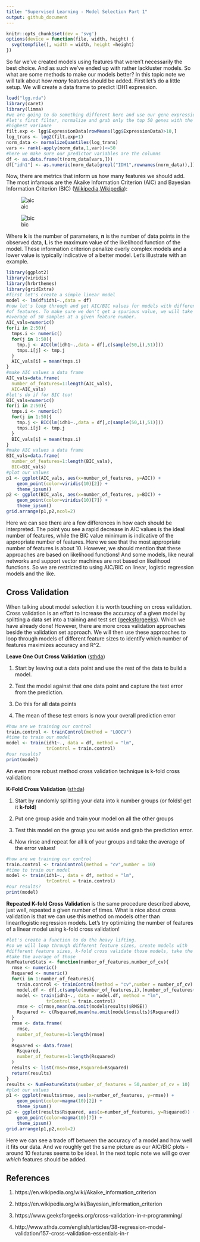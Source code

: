 ---
title: "Supervised Learning - Model Selection Part 1"
output: github_document
---

```{r setup, include=FALSE}
knitr::opts_chunk$set(dev = 'svg')
options(device = function(file, width, height) {
  svg(tempfile(), width = width, height =height)
})
```

So far we've created models using features that weren't necessarily the best choice. And as such we've ended up with rather lackluster models. So what are some methods to make our models better? In this topic note we will talk about how *many* features should be added. First let's do a little setup. We will create a data frame to predict IDH1 expression.

```{r df,warning=FALSE,message=FALSE}
load("lgg.rda")
library(caret)
library(limma)
#we are going to do something different here and use our gene expression data
#let's first filter, normalize and grab only the top 50 genes with the
#highest variance
filt.exp <- lgg$ExpressionData[rowMeans(lgg$ExpressionData)>10,]
log_trans <- log2(filt.exp+1)
norm_data <- normalizeQuantiles(log_trans)
vars <- rank(-apply(norm_data,1,var))<=50
#here we make sure our predictor variables are the columns
df <- as.data.frame(t(norm_data[vars,]))
df["idh1"] <- as.numeric(norm_data[grepl("IDH1",rownames(norm_data)),])
```

Now, there are metrics that inform us how many features we should add. The most infamous are the Akaike Information Criterion (AIC) and
Bayesian Information Criterion (BIC) ([Wikipedia][1],[Wikipedia][2]):

![aic](images/aic.PNG)

![bic](images/bic.PNG)

Where **k** is the number of parameters, **n** is the number of data points in the observed data, **L** is the maximum value of the likelihood function of the model. These information criterion penalize overly complex models and a lower value is typically indicative of a better model. Let's illustrate with an example.

```{r aic.bic, warning=FALSE, message=FALSE,fig.width=10,fig.height=6}
library(ggplot2)
library(viridis)
library(hrbrthemes)
library(gridExtra)
#first let's create a simple linear model
model <- lm(df$idh1~.,data = df)
#now let's loop through and get AIC/BIC values for models with different numbers
#of features. To make sure we don't get a spurious value, we will take the
#average of 50 samples at a given feature number.
AIC_vals=numeric()
for(i in 2:50){
  tmps.i <- numeric()
  for(j in 1:50){
    tmp.j <- AIC(lm(idh1~.,data = df[,c(sample(50,i),51)]))
    tmps.i[j] <- tmp.j
  }
  AIC_vals[i] = mean(tmps.i)
}
#make AIC values a data frame
AIC_vals=data.frame(
  number_of_features=1:length(AIC_vals),
  AIC=AIC_vals)
#let's do if for BIC too!
BIC_vals=numeric()
for(i in 2:50){
  tmps.i <- numeric()
  for(j in 1:50){
    tmp.j <- BIC(lm(idh1~.,data = df[,c(sample(50,i),51)]))
    tmps.i[j] <- tmp.j
  }
  BIC_vals[i] = mean(tmps.i)
}
#make AIC values a data frame
BIC_vals=data.frame(
  number_of_features=1:length(BIC_vals),
  BIC=BIC_vals)
#plot our values
p1 <- ggplot(AIC_vals, aes(x=number_of_features, y=AIC)) + 
    geom_point(color=viridis(10)[2]) +
    theme_ipsum()
p2 <- ggplot(BIC_vals, aes(x=number_of_features, y=BIC)) + 
    geom_point(color=viridis(10)[7]) +
    theme_ipsum()
grid.arrange(p1,p2,ncol=2)

```

Here we can see there are a few differences in how each should be interpreted. The point you see a rapid decrease in AIC values is the ideal number of features, while the BIC value minimum is indicative of the appropriate number of features. Here we see that the most appropriate number of features is about 10. However, we should mention that these approaches are based on likelihood functions! And some models, like neural networks and support vector machines are not based on likelihood functions. So we are restricted to using AIC/BIC on linear, logistic regression models and the like.

## Cross Validation

When talking about model selection it is worth touching on cross validation. Cross validation is an effort to increase the accuracy of a given model by splitting a data set into a training and test set ([geeksforgeeks][3]). Which we have already done! However, there are more cross validation approaches beside the validation set approach. We will then use these approaches to loop through models of different feature sizes to identify which number of features maximizes accuracy and R^2.

**Leave One Out Cross Validation** ([sthda][4])

1. Start by leaving out a data point and use the rest of the data to build a model.

2. Test the model against that one data point and capture the test error from the prediction.

3. Do this for all data points

4. The mean of these test errors is now your overall prediction error

```{r loocv, warning=FALSE,message=FALSE}
#how are we training our control
train.control <- trainControl(method = "LOOCV")
#time to train our model
model <- train(idh1~., data = df, method = "lm",
               trControl = train.control)
#our results?
print(model)
```

An even more robust method cross validation technique is k-fold cross validation:

**K-Fold Cross Validation** ([sthda][4])

1. Start by randomly splitting your data into k number groups (or folds! get it **k-fold**)

2. Put one group aside and train your model on all the other groups

3. Test this model on the group you set aside and grab the prediction error.

4. Now rinse and repeat for all k of your groups and take the average of the error values!

```{r k_fold, warning=FALSE,message=FALSE}
#how are we training our control
train.control <- trainControl(method = "cv",number = 10)
#time to train our model
model <- train(idh1~., data = df, method = "lm",
               trControl = train.control)
#our results?
print(model)
```

**Repeated K-fold Cross Validation** is the same procedure described above, just well, repeated a given number of times. What is nice about cross validation is that we can use this method on models other than linear/logistic regression models. Let's try optimizing the number of features of a linear model using k-fold cross validation!

```{r nn_cv,warning=FALSE,message=FALSE,fig.width=10,fig.height=6}
#let's create a function to do the heavy lifting.
#so we will loop through different feature sizes, create models with
#different feature sizes, k-fold cross validate those models, take the
#take the average of those
NumFeatureStats <- function(number_of_features,number_of_cv){
  rmse <- numeric()
  Rsquared <- numeric()
  for(i in 1:number_of_features){
    train.control <- trainControl(method = "cv",number = number_of_cv)
    model.df <- df[,c(sample(number_of_features,i),(number_of_features+1))]
    model <- train(idh1~., data = model.df, method = "lm",
               trControl = train.control)
    rmse <- c(rmse,mean(na.omit(model$results)$RMSE))
    Rsquared <- c(Rsquared,mean(na.omit(model$results)$Rsquared))
  }
  rmse <- data.frame(
    rmse,
    number_of_features=1:length(rmse)
  )
  Rsquared <- data.frame(
    Rsquared,
    number_of_features=1:length(Rsquared)
  )
  results <- list(rmse=rmse,Rsquared=Rsquared)
  return(results)
}
results <- NumFeatureStats(number_of_features = 50,number_of_cv = 10)
#plot our values
p1 <- ggplot(results$rmse, aes(x=number_of_features, y=rmse)) + 
    geom_point(color=magma(10)[2]) +
    theme_ipsum()
p2 <- ggplot(results$Rsquared, aes(x=number_of_features, y=Rsquared)) + 
    geom_point(color=magma(10)[7]) +
    theme_ipsum()
grid.arrange(p1,p2,ncol=2)
```

Here we can see a trade off between the accuracy of a model and how well it fits our data. And we roughly get the same picture as our AIC/BIC plots - around 10 features seems to be ideal. In the next topic note we will go over *which* features should be added.

## References

1. https://en.wikipedia.org/wiki/Akaike_information_criterion

2. https://en.wikipedia.org/wiki/Bayesian_information_criterion

3. https://www.geeksforgeeks.org/cross-validation-in-r-programming/

4. http://www.sthda.com/english/articles/38-regression-model-validation/157-cross-validation-essentials-in-r
 
[1]: https://en.wikipedia.org/wiki/Akaike_information_criterion

[2]: https://en.wikipedia.org/wiki/Bayesian_information_criterion

[3]: https://www.geeksforgeeks.org/cross-validation-in-r-programming/

[4]: http://www.sthda.com/english/articles/38-regression-model-validation/157-cross-validation-essentials-in-r